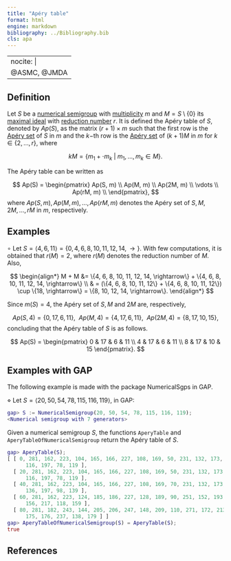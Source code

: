 ```yaml
---
title: "Apéry table"
format: html
engine: markdown
bibliography: ../Bibliography.bib
cls: apa
---
```


---
nocite: |
  @ASMC, @JMDA
---

<!-- Cortadellas Ben\'{\i}tez, T., Jafari, R. and Zarzuela Armengou, S., On the Apéry sets of monomial curves, Semigroup Forum, 86 (2013), 289--320. -->

## Definition

Let $S$ be a [numerical semigroup](../Basic-concepts/Numerical-semigroup.qmd) with [multiplicity](../Basic-concepts/Multiplicity.qmd) $m$ and $M = S \setminus \{0\}$ its [maximal ideal](Maximal-ideal.qmd) with [reduction number](Reduction-number.qmd) $r$. It is defined the Apéry table of $S$, denoted by $Ap(S)$, as the matrix $(r+1) \times m$ such that the first row is the [Apéry set](../Basic-concepts/Apery-set.qmd) of $S$ in $m$ and the $k-$th row is the [Apéry set](Apery-set-ideal.qmd) of $(k+1)M$ in $m$ for $k \in \{2, \ldots, r\}$, where

$$
kM = \{m_1 + \cdot m_k ~ | ~ m_1, \ldots, m_k \in M\}.
$$

The Apéry table can be written as

$$
Ap(S) = \begin{pmatrix}
  Ap(S, m) \\
  Ap(M, m) \\
  Ap(2M, m) \\
  \vdots \\
  Ap(rM, m) \\
\end{pmatrix},
$$ where $Ap(S,m), Ap(M,m), \ldots, Ap(rM,m)$ denotes the Apéry set of $S, M, 2M, \ldots, rM$ in $m$, respectively.

## Examples

$\circ$ Let $S = \langle 4, 6, 11 \rangle = \{0, 4, 6, 8, 10, 11, 12, 14, \rightarrow\}$. With few computations, it is obtained that $r(M) = 2$, where $r(M)$ denotes the reduction number of $M$. Also,

$$
\begin{align*}
M + M &= \{4, 6, 8, 10, 11, 12, 14, \rightarrow\} + \{4, 6, 8, 10, 11, 12, 14, \rightarrow\} \\
& = (\{4, 6, 8, 10, 11, 12\} + \{4, 6, 8, 10, 11, 12\}) \cup \{18, \rightarrow\} = \{8, 10, 12, 14, \rightarrow\}.
\end{align*}
$$

Since $m(S) = 4$, the Apéry set of $S, M$ and $2M$ are, respectively,

$$
Ap(S, 4) = \{0, 17, 6, 11\}, ~~ Ap(M, 4) = \{4, 17, 6, 11\}, ~~ Ap(2M, 4) = \{8, 17, 10, 15\},
$$ concluding that the Apéry table of $S$ is as follows.

$$
Ap(S) = \begin{pmatrix}
  0 & 17 & 6 & 11 \\
  4 & 17 & 6 & 11 \\
  8 & 17 & 10 & 15
\end{pmatrix}.
$$

## Examples with GAP

The following example is made with the package NumericalSgps in GAP.

$\diamond$ Let $S = \langle 20, 50, 54, 78, 115, 116, 119 \rangle$, in GAP:

``` gap
gap> S := NumericalSemigroup(20, 50, 54, 78, 115, 116, 119);
<Numerical semigroup with 7 generators>
```

Given a numerical semigroup $S$, the functions `AperyTable` and `AperyTableOfNumericalSemigroup` return the Apéry table of $S$.

``` gap
gap> AperyTable(S);
[ [ 0, 281, 162, 223, 104, 165, 166, 227, 108, 169, 50, 231, 132, 173, 54, 115,
      116, 197, 78, 119 ],
  [ 20, 281, 162, 223, 104, 165, 166, 227, 108, 169, 50, 231, 132, 173, 54, 115,
      116, 197, 78, 119 ],
  [ 40, 281, 162, 223, 104, 165, 166, 227, 108, 169, 70, 231, 132, 173, 74, 135,
      136, 197, 98, 139 ],
  [ 60, 281, 162, 223, 124, 185, 186, 227, 128, 189, 90, 251, 152, 193, 94, 155,
      156, 217, 118, 159 ],
  [ 80, 281, 182, 243, 144, 205, 206, 247, 148, 209, 110, 271, 172, 213, 114,
      175, 176, 237, 138, 179 ] ]
gap> AperyTableOfNumericalSemigroup(S) = AperyTable(S);
true
```

## References

::: {#refs}

:::
